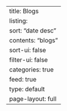 ---
title: Blogs
listing:
  sort: "date desc"
  contents: "blogs"
  sort-ui: false
  filter-ui: false
  categories: true
  feed: true
  type: default
page-layout: full
---